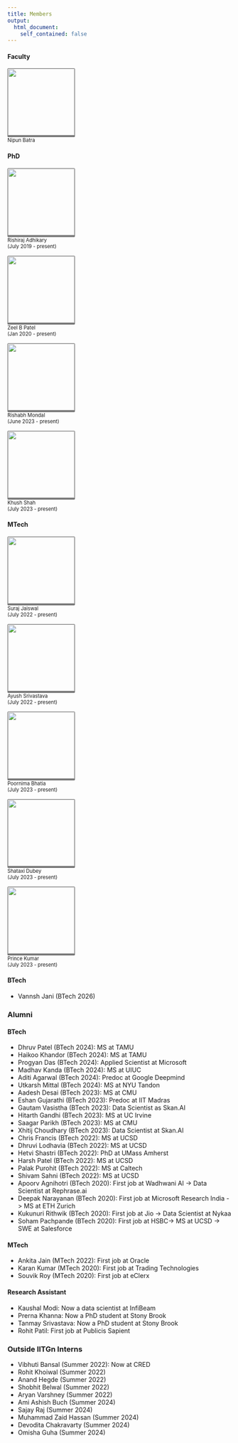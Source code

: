 ```yaml
---
title: Members
output:
  html_document:
    self_contained: false
---
```



#### Faculty
::: {layout-ncol=5}
<a href="https://nipunbatra.github.io">
  <img src="https://nipunbatra.github.io/images/nipun.jpg" class="cropped-image"><br/>
</a>
<span style="font-size: 0.8em;">Nipun Batra</span>

:::

#### PhD 

::: {layout-ncol=5}
<a href="https://rishi-a.github.io">
  <img src="https://rishi-a.github.io/images/RISHIRAJ.jpg" class="cropped-image"><br/>
</a>
<span style="font-size: 0.8em;">Rishiraj Adhikary <br/>(July 2019 - present)</span>

<a href="https://patel-zeel.github.io">
  <img src="https://patel-zeel.github.io/images/profile_crop.png" class="cropped-image"><br/>
</a>
<span style="font-size: 0.8em;">Zeel B Patel  <br/>(Jan 2020 - present)</span>

<a href="https://rishabh-mondal.github.io">
  <img src="https://rishabh-mondal.github.io/ris.jpg" class="cropped-image"><br/>
</a>
<span style="font-size: 0.8em;">Rishabh Mondal <br/> (June 2023 - present)</span>

<a href="https://khush24shah.github.io">
  <img src="https://khush24shah.github.io/images/Khush.jpeg" class="cropped-image"><br/>
</a>
<span style="font-size: 0.8em;">Khush Shah <br/> (July 2023 - present)</span>

:::

<style>
.cropped-image {
  width: 150px;
  height: 150px;
  object-fit: cover;
  overflow-clip-margin: unset;        /* AYUSH :  Added to remove pixelation from the profile images*/
  border: 1px solid #777;             /* Set a thin border on all sides */
  border-bottom: 4px solid #777;      /* Set a thicker border only at the bottom (slightly darker than tomato) */
  border-radius: 2px;                 /* Optional: add rounded corners for a nicer look */
  transition: border-color 0.3s;      /* Add smooth transition for the border color */
}

.cropped-image:hover {
  /* Change border color on hover */
  border-bottom-color: #d9534f; /* Use the same slightly darker color on hover */
}
</style>


#### MTech

::: {layout-ncol=5}

<a href="https://jaiswalsuraj487.github.io">
  <img src="https://jaiswalsuraj487.github.io/images/profile_photo.jpg" class="cropped-image"><br/>
</a>
<span style="font-size: 0.8em;">Suraj Jaiswal  <br/>(July 2022 - present)</span>

<a href="https://ayushshrivstava.github.io/">
  <img src="images/members/Ayush.jpg" class="cropped-image"><br/>
</a>
<span style="font-size: 0.8em;">Ayush Srivastava <br/>(July 2022 - present)</span>

<img src="images/members/Poornima.jpg" class="cropped-image"><br/>
<span style="font-size: 0.8em;">Poornima Bhatia  <br/>(July 2023 - present)</span>

<img src="images/members/Shataxi.jpg" class="cropped-image"><br/>
<span style="font-size: 0.8em;">Shataxi Dubey  <br/>(July 2023 - present)</span>

<img src="images/members/Prince.jpg" class="cropped-image"><br/>
<span style="font-size: 0.8em;">Prince Kumar  <br/>(July 2023 - present)</span>

:::

#### BTech

::: {layout-ncol=2}

- Vannsh Jani (BTech 2026)

:::


### Alumni


#### BTech

- Dhruv Patel (BTech 2024): MS at TAMU
- Haikoo Khandor (BTech 2024): MS at TAMU
- Progyan Das (BTech 2024): Applied Scientist at Microsoft
- Madhav Kanda (BTech 2024): MS at UIUC
- Aditi Agarwal (BTech 2024): Predoc at Google Deepmind
- Utkarsh Mittal (BTech 2024): MS at NYU Tandon
- Aadesh Desai (BTech 2023): MS at CMU
- Eshan Gujarathi (BTech 2023): Predoc at IIT Madras
- Gautam Vasistha (BTech 2023): Data Scientist as Skan.AI
- Hitarth Gandhi (BTech 2023): MS at UC Irvine
- Saagar Parikh (BTech 2023): MS at CMU
- Xhitij Choudhary (BTech 2023): Data Scientist at Skan.AI
- Chris Francis (BTech 2022): MS at UCSD
- Dhruvi Lodhavia (BTech 2022): MS at UCSD
- Hetvi Shastri (BTech 2022): PhD at UMass Amherst
- Harsh Patel (BTech 2022): MS at UCSD
- Palak Purohit (BTech 2022): MS at Caltech
- Shivam Sahni (BTech 2022): MS at UCSD
- Apoorv Agnihotri (BTech 2020): First job at Wadhwani AI -> Data Scientist at Rephrase.ai
- Deepak Narayanan (BTech 2020): First job at Microsoft Research India -> MS at ETH Zurich
- Kukunuri Rithwik (BTech 2020): First job at Jio -> Data Scientist at Nykaa
- Soham Pachpande (BTech 2020): First job at  HSBC-> MS at UCSD -> SWE at Salesforce

#### MTech

- Ankita Jain (MTech 2022): First job at Oracle
- Karan Kumar (MTech 2020): First job at Trading Technologies
- Souvik Roy (MTech 2020): First job at eClerx

#### Research Assistant

- Kaushal Modi: Now a data scientist at InfiBeam
- Prerna Khanna: Now a PhD student at Stony Brook
- Tanmay Srivastava: Now a PhD student at Stony Brook
- Rohit Patil: First job at Publicis Sapient

### Outside IITGn Interns

- Vibhuti Bansal (Summer 2022): Now at CRED
- Rohit Khoiwal (Summer 2022)
- Anand Hegde (Summer 2022)
- Shobhit Belwal (Summer 2022)
- Aryan Varshney (Summer 2022)
- Ami Ashish Buch (Summer 2024)
- Sajay Raj (Summer 2024)
- Muhammad Zaid Hassan (Summer 2024)
- Devodita Chakravarty (Summer 2024)
- Omisha Guha (Summer 2024)
